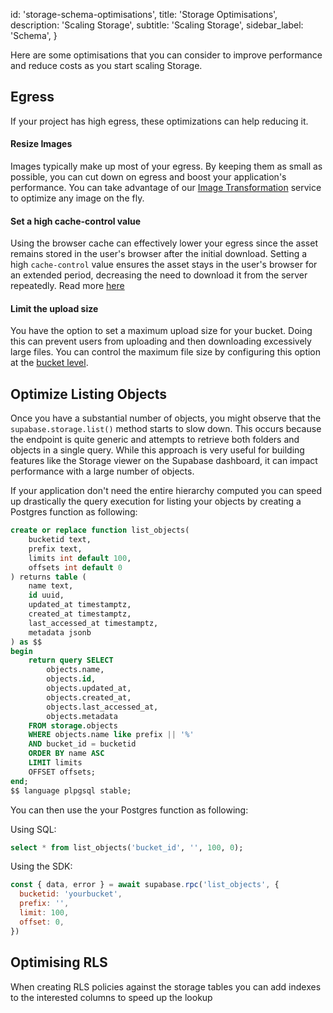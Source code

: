 
  id: 'storage-schema-optimisations',
  title: 'Storage Optimisations',
  description: 'Scaling Storage',
  subtitle: 'Scaling Storage',
  sidebar_label: 'Schema',
}

Here are some optimisations that you can consider to improve performance and reduce costs as you start scaling Storage.

## Egress

If your project has high egress, these optimizations can help reducing it.

#### Resize Images

Images typically make up most of your egress. By keeping them as small as possible, you can cut down on egress and boost your application's performance. You can take advantage of our [Image Transformation](/docs/guides/storage/serving/image-transformations) service to optimize any image on the fly.

#### Set a high cache-control value

Using the browser cache can effectively lower your egress since the asset remains stored in the user's browser after the initial download. Setting a high `cache-control` value ensures the asset stays in the user's browser for an extended period, decreasing the need to download it from the server repeatedly. Read more [here](/docs/guides/storage/cdn/smart-cdn#cache-duration)

#### Limit the upload size

You have the option to set a maximum upload size for your bucket. Doing this can prevent users from uploading and then downloading excessively large files. You can control the maximum file size by configuring this option at the [bucket level](/docs/guides/storage/buckets/creating-buckets).

## Optimize Listing Objects

Once you have a substantial number of objects, you might observe that the `supabase.storage.list()` method starts to slow down. This occurs because the endpoint is quite generic and attempts to retrieve both folders and objects in a single query. While this approach is very useful for building features like the Storage viewer on the Supabase dashboard, it can impact performance with a large number of objects.

If your application don't need the entire hierarchy computed you can speed up drastically the query execution for listing your objects by creating a Postgres function as following:

```sql
create or replace function list_objects(
    bucketid text,
    prefix text,
    limits int default 100,
    offsets int default 0
) returns table (
    name text,
    id uuid,
    updated_at timestamptz,
    created_at timestamptz,
    last_accessed_at timestamptz,
    metadata jsonb
) as $$
begin
    return query SELECT
        objects.name,
        objects.id,
        objects.updated_at,
        objects.created_at,
        objects.last_accessed_at,
        objects.metadata
    FROM storage.objects
    WHERE objects.name like prefix || '%'
    AND bucket_id = bucketid
    ORDER BY name ASC
    LIMIT limits
    OFFSET offsets;
end;
$$ language plpgsql stable;
```

You can then use the your Postgres function as following:

Using SQL:

```sql
select * from list_objects('bucket_id', '', 100, 0);
```

Using the SDK:

```js
const { data, error } = await supabase.rpc('list_objects', {
  bucketid: 'yourbucket',
  prefix: '',
  limit: 100,
  offset: 0,
})
```

## Optimising RLS

When creating RLS policies against the storage tables you can add indexes to the interested columns to speed up the lookup


